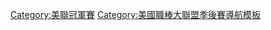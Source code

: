 {{Navbox
|name = ALCS
|title= [[美國聯盟冠軍賽]]
|group1= 1960年代
|list1= <span style="visibility:hidden">1960 • 1961 • 1962 • 1963 • 1964 • 1965 • 1966 • 1967 • 1968 • </span>[[1969年美國聯盟冠軍賽|1969]]
|group2= 1970年代
|list2= [[1970年美國聯盟冠軍賽|1970]] • [[1971年美國聯盟冠軍賽|1971]] • [[1972年美國聯盟冠軍賽|1972]] • [[1973年美國聯盟冠軍賽|1973]] • [[1974年美國聯盟冠軍賽|1974]] • [[1975年美國聯盟冠軍賽|1975]] • [[1976年美國聯盟冠軍賽|1976]] • [[1977年美國聯盟冠軍賽|1977]] • [[1978年美國聯盟冠軍賽|1978]] • [[1979年美國聯盟冠軍賽|1979]]
|group3= 1980年代
|list3= [[1980年美國聯盟冠軍賽|1980]] • [[1981年美國聯盟冠軍賽|1981]] • [[1982年美國聯盟冠軍賽|1982]] • [[1983年美國聯盟冠軍賽|1983]] • [[1984年美國聯盟冠軍賽|1984]] • [[1985年美國聯盟冠軍賽|1985]] • [[1986年美國聯盟冠軍賽|1986]] • [[1987年美國聯盟冠軍賽|1987]] • [[1988年美國聯盟冠軍賽|1988]] • [[1989年美國聯盟冠軍賽|1989]]
|group4= 1990年代
|list4= [[1990年美國聯盟冠軍賽|1990]] • [[1991年美國聯盟冠軍賽|1991]] • [[1992年美國聯盟冠軍賽|1992]] • [[1993年美國聯盟冠軍賽|1993]] • <s>[[1994年大聯盟罷工|1994]]</s> • [[1995年美國聯盟冠軍賽|1995]] • [[1996年美國聯盟冠軍賽|1996]] • [[1997年美國聯盟冠軍賽|1997]] • [[1998年美國聯盟冠軍賽|1998]] • [[1999年美國聯盟冠軍賽|1999]]
|group5= 2000年代
|list5= [[2000年美國聯盟冠軍賽|2000]] • [[2001年美國聯盟冠軍賽|2001]] • [[2002年美國聯盟冠軍賽|2002]] • [[2003年美國聯盟冠軍賽|2003]] • [[2004年美國聯盟冠軍賽|2004]] • [[2005年美國聯盟冠軍賽|2005]] • [[2006年美國聯盟冠軍賽|2006]] • [[2007年美國聯盟冠軍賽|2007]] • [[2008年美国联盟冠军赛|2008]] •  [[2009年美國聯盟冠軍賽|2009]] 
|group6= 2010年代
|list6= [[2010年美國聯盟冠軍賽|2010]] • [[2011年美國聯盟冠軍賽|2011]] • [[2012年美國聯盟冠軍賽|2012]] • [[2013年美國聯盟冠軍賽|2013]] • [[2014年美國聯盟冠軍賽|2014]] • [[2015年美國聯盟冠軍賽|2015]] • [[2016年美國聯盟冠軍賽|2016]] • [[2017年美國聯盟冠軍賽|2017]] • [[2018年美國聯盟冠軍賽|2018]] • [[2019年美國聯盟冠軍賽|2019]]
|group7= 2020年代
|list7= [[2020年美國聯盟冠軍賽|2020]] • [[2021年美國聯盟冠軍賽|2021]]
|below= <s>1994</s> 該年度無季後賽

}}<noinclude>
[[Category:美聯冠軍賽]]
[[Category:美國職棒大聯盟季後賽導航模板]]
</noinclude>